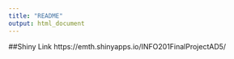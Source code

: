 ```yaml
---
title: "README"
output: html_document
---
```


##Shiny Link
https://emth.shinyapps.io/INFO201FinalProjectAD5/
